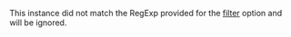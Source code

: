 This instance did not match the RegExp provided for the [filter](/command/list#filter) option and will be ignored.

